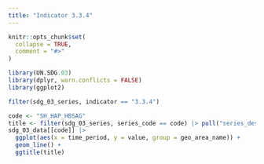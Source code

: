 ```yaml
---
title: "Indicator 3.3.4"
---
```


```r
knitr::opts_chunk$set(
  collapse = TRUE,
  comment = "#>"
)
```

```r
library(UN.SDG.03)
library(dplyr, warn.conflicts = FALSE)
library(ggplot2)

filter(sdg_03_series, indicator == "3.3.4")
```

```r
code <- "SH_HAP_HBSAG"
title <- filter(sdg_03_series, series_code == code) |> pull("series_description")
sdg_03_data[[code]] |>
  ggplot(aes(x = time_period, y = value, group = geo_area_name)) +
  geom_line() +
  ggtitle(title)
```
